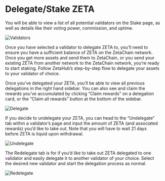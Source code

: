 # Delegate/Stake ZETA

You will be able to view a list of all potential validators on the Stake page,
as well as details like their voting power, commission, and uptime.

![Validators](/img/docs/zetahub/stake-1.png)

Once you have selected a validator to delegate ZETA to, you’ll need to ensure
you have a sufficient balance of ZETA on the ZetaChain network. Once you get
more assets and send them to ZetaChain, or you send your existing ZETA from
another network to the ZetaChain network, you’re ready to start staking. Follow
ZetaHub’s step-by-step flow to delegate your assets to your validator of choice.

Once you’ve delegated your ZETA, you’ll be able to view all previous delegations
in the right hand sidebar. You can also see and claim the rewards you’ve
accumulated by clicking “Claim rewards” on a delegation card, or the “Claim all
rewards” button at the bottom of the sidebar.

![Delegate](/img/docs/zetahub/stake-2.png)

If you decide to undelegate your ZETA, you can head to the “Undelegate” tab
within a validator’s page and input the amount of ZETA (and associated rewards)
you’d like to take out. Note that you will have to wait 21 days before ZETA is
liquid upon withdrawal.

![Undelegate](/img/docs/zetahub/stake-3.png)

The Redelegate tab is for if you’d like to take out ZETA delegated to one
validator and easily delegate it to another validator of your choice. Select the
desired new validator and start the delegation process as normal.

![Redelegate](/img/docs/zetahub/stake-4.png)
